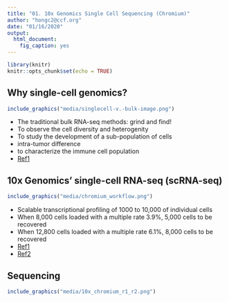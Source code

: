 ```yaml
---
title: "01. 10x Genomics Single Cell Sequencing (Chromium)"
author: "hongc2@ccf.org"
date: "01/16/2020"
output: 
  html_document: 
    fig_caption: yes
---
```


```r
library(knitr)
knitr::opts_chunk$set(echo = TRUE)
```
## Why single-cell genomics?
```r
include_graphics("media/singlecell-v.-bulk-image.png")
```
- The traditional bulk RNA-seq methods: grind and find!
- To observe the cell diversity and heterogenity
- To study the development of a sub-population of cells
- intra-tumor difference
- to characterize the immune cell population
- [Ref1](https://www.10xgenomics.com/blog/single-cell-rna-seq-an-introductory-overview-and-tools-for-getting-started)

## 10x Genomics' single-cell RNA-seq (scRNA-seq)
```r
include_graphics("media/chromium_workflow.png")
```
- Scalable transcriptional profiling of 1000 to 10,000 of individual cells
- When 8,000 cells loaded with a multiple rate 3.9%, 5,000 cells to be recovered
- When 12,800 cells loaded with a multiple rate 6.1%, 8,000 cells to be recovered
- [Ref1](https://assets.ctfassets.net/an68im79xiti/1eX2FPdpeCgnCJtw4fj9Hx/7cb84edaa9eca04b607f9193162994de/CG000204_ChromiumNextGEMSingleCell3_v3.1_Rev_D.pdf)
- [Ref2](https://www.youtube.com/watch?v=Z2yCozcwHNk&t=33s)

## Sequencing
```r
include_graphics("media/10x_chromium_r1_r2.png")
```